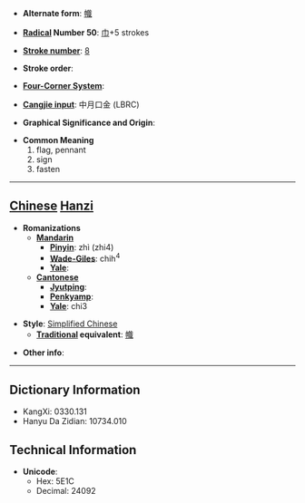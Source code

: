 * '''Alternate form''': [[幟]]

* '''[[Wiktionary:Chinese radical index| Radical]] Number 50''': [[Wiktionary:Chinese radical index 巾|巾]]+5 strokes

* '''[[Wiktionary:Chinese total strokes index|Stroke number]]''': [[Wiktionary:Chinese total strokes index 8|8]]

* '''Stroke order''': 

* '''[[Wiktionary:Chinese four corner index|Four-Corner System]]''': 

* '''[[Wiktionary:Chinese Cangjie index|Cangjie input]]''': 中月口金 (LBRC)

* '''Graphical Significance and Origin''': 

* '''Common Meaning'''
*#flag, pennant
*# sign
*# fasten


----

== [[Chinese]] [[Hanzi]] ==

* '''Romanizations'''
** '''[[Mandarin]]'''
*** '''[[Pinyin]]''': zhì (zhi4)
*** '''[[Wade-Giles]]''': chih<sup>4</sup>
*** '''[[Yale]]''': 
** '''[[Cantonese]]'''
*** '''[[Jyutping]]''':
*** '''[[Penkyamp]]''': 
*** '''[[Yale]]''': chi3

* '''Style''': [[Simplified Chinese]] 
** '''[[Traditional Chinese|Traditional]] equivalent''': [[幟]]

* '''Other info''': 

----

== Dictionary Information ==

* KangXi: 0330.131
* Hanyu Da Zidian: 10734.010

== Technical Information ==

* '''Unicode''':
** Hex: 5E1C
** Decimal: 24092